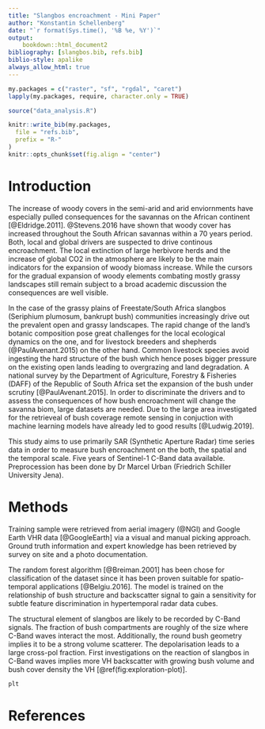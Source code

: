 ```yaml
---
title: "Slangbos encroachment - Mini Paper"
author: "Konstantin Schellenberg"
date: "`r format(Sys.time(), '%B %e, %Y')`"
output: 
    bookdown::html_document2
bibliography: [slangbos.bib, refs.bib]
biblio-style: apalike
always_allow_html: true
---
```


<style>
.html-widget {
    margin: auto;
}
</style>

```r

my.packages = c("raster", "sf", "rgdal", "caret")
lapply(my.packages, require, character.only = TRUE)

source("data_analysis.R")
```


```r
knitr::write_bib(my.packages,
  file = "refs.bib",
  prefix = "R-"
)
knitr::opts_chunk$set(fig.align = "center")
```

# Introduction

The increase of woody covers in the semi-arid and arid enviornments have especially pulled consequences for the savannas on the African continent [@Eldridge.2011]. @Stevens.2016 have shown that woody cover has increased throughout the South African savannas within a 70 years period. Both, local and global drivers are suspected to drive continous encroachment. The local extinction of large herbivore herds and the increase of global CO2 in the atmosphere are likely to be the main indicators for the expansion of woody biomass increase. While the cursors for the gradual expansion of woody elements combating mostly grassy landscapes still remain subject to a broad academic discussion the consequences are well visible. 

In the case of the grassy plains of Freestate/South Africa slangbos (Seriphium plumosum, bankrupt bush) communities increasingly drive out the prevalent open and grassy landscapes. The rapid change of the land's botanic composition pose great challenges for the local ecological dynamics on the one, and for livestock breeders and shepherds (@PaulAvenant.2015) on the other hand. Common livestock species avoid ingesting the hard structure of the bush which hence poses bigger pressure on the existing open lands leading to overgrazing and land degradation. A national survey by the Department of Agriculture, Forestry & Fisheries (DAFF) of the Republic of South Africa set the expansion of the bush under scrutiny [@PaulAvenant.2015]. In order to discriminate the drivers and to assess the consequences of how bush encroachment will change the savanna biom, large datasets are needed. Due to the large area investigated for the retrieveal of bush coverage remote sensing in conjuction with machine learning models have already led to good results [@Ludwig.2019].

This study aims to use primarily SAR (Synthetic Aperture Radar) time series data in order to measure bush encroachment on the both, the spatial and the temporal scale. Five years of Sentinel-1 C-Band data available.
Preprocession has been done by Dr Marcel Urban (Friedrich Schiller University Jena). 

# Methods

Training sample were retrieved from aerial imagery (@NGI) and Google Earth VHR data [@GoogleEarth] via a visual and manual picking approach. Ground truth information and expert knowledge has been retrieved by survey on site and a photo documentation. 

The random forest algorithm [@Breiman.2001] has been chose for classification of the dataset since it has been proven suitable for spatio-temporal applications [@Belgiu.2016]. The model is trained on the relationship of bush structure and backscatter signal to gain a sensitivity for subtle feature discrimination in hypertemporal radar data cubes. 

The structural element of slangbos are likely to be recorded by C-Band signals. The fraction of bush compartments are roughly of the size where C-Band waves interact the most. Additionally, the round bush geometry implies it to be a strong volume scatterer. The depolarisation leads to a large cross-pol fraction. First investigations on the reaction of slangbos in C-Band waves implies more VH backscatter with growing bush volume and bush cover density the VH [\@ref(fig:exploration-plot)].

```r
plt
```

# References
